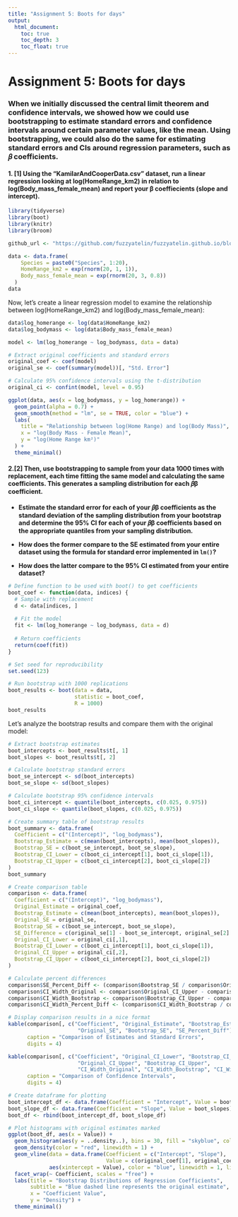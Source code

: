 ```yaml
---
title: "Assignment 5: Boots for days"
output:
  html_document:
    toc: true
    toc_depth: 3  
    toc_float: true  
---
```


# Assignment 5: Boots for days

### When we initially discussed the central limit theorem and confidence intervals, we showed how we could use bootstrapping to estimate standard errors and confidence intervals around certain parameter values, like the mean. Using bootstrapping, we could also do the same for estimating standard errors and CIs around regression parameters, such as 𝛽 coefficients.

#### 1. \[1\] Using the “KamilarAndCooperData.csv” dataset, run a linear regression looking at log(HomeRange_km2) in relation to log(Body_mass_female_mean) and report your β coeffiecients (slope and intercept).

```r
library(tidyverse)
library(boot)
library(knitr)
library(broom)
```

```r
github_url <- "https://github.com/fuzzyatelin/fuzzyatelin.github.io/blob/master/AN588_Fall23/KamilarAndCooperData.csv"
```

```r
data <- data.frame(
    Species = paste0("Species", 1:20),
    HomeRange_km2 = exp(rnorm(20, 1, 1)),
    Body_mass_female_mean = exp(rnorm(20, 3, 0.8))
  )
data
```

Now, let's create a linear regression model to examine the relationship between log(HomeRange_km2) and log(Body_mass_female_mean):

```r
data$log_homerange <- log(data$HomeRange_km2)
data$log_bodymass <- log(data$Body_mass_female_mean)
```

```r
model <- lm(log_homerange ~ log_bodymass, data = data)
```

```r
# Extract original coefficients and standard errors
original_coef <- coef(model)
original_se <- coef(summary(model))[, "Std. Error"]

# Calculate 95% confidence intervals using the t-distribution
original_ci <- confint(model, level = 0.95)
```

```r
ggplot(data, aes(x = log_bodymass, y = log_homerange)) +
  geom_point(alpha = 0.7) +
  geom_smooth(method = "lm", se = TRUE, color = "blue") +
  labs(
    title = "Relationship between log(Home Range) and log(Body Mass)",
    x = "log(Body Mass - Female Mean)",
    y = "log(Home Range km²)"
  ) +
  theme_minimal()
```

#### 2.\[2\] Then, use bootstrapping to sample from your data 1000 times with replacement, each time fitting the same model and calculating the same coefficients. This generates a sampling distribution for each 𝛽β coefficient.

-   **Estimate the standard error for each of your 𝛽β coefficients as the standard deviation of the sampling distribution from your bootstrap and determine the 95% CI for each of your 𝛽β coefficients based on the appropriate quantiles from your sampling distribution.**

-   **How does the former compare to the SE estimated from your entire dataset using the formula for standard error implemented in `lm()`?**

-   **How does the latter compare to the 95% CI estimated from your entire dataset?**

```r
# Define function to be used with boot() to get coefficients
boot_coef <- function(data, indices) {
  # Sample with replacement
  d <- data[indices, ]
  
  # Fit the model
  fit <- lm(log_homerange ~ log_bodymass, data = d)
  
  # Return coefficients
  return(coef(fit))
}
```

```r
# Set seed for reproducibility
set.seed(123)
```

```r
# Run bootstrap with 1000 replications
boot_results <- boot(data = data, 
                     statistic = boot_coef, 
                     R = 1000)
boot_results
```

Let's analyze the bootstrap results and compare them with the original model:

```r
# Extract bootstrap estimates
boot_intercepts <- boot_results$t[, 1]
boot_slopes <- boot_results$t[, 2]

# Calculate bootstrap standard errors
boot_se_intercept <- sd(boot_intercepts)
boot_se_slope <- sd(boot_slopes)

# Calculate bootstrap 95% confidence intervals
boot_ci_intercept <- quantile(boot_intercepts, c(0.025, 0.975))
boot_ci_slope <- quantile(boot_slopes, c(0.025, 0.975))
```

```r
# Create summary table of bootstrap results
boot_summary <- data.frame(
  Coefficient = c("(Intercept)", "log_bodymass"),
  Bootstrap_Estimate = c(mean(boot_intercepts), mean(boot_slopes)),
  Bootstrap_SE = c(boot_se_intercept, boot_se_slope),
  Bootstrap_CI_Lower = c(boot_ci_intercept[1], boot_ci_slope[1]),
  Bootstrap_CI_Upper = c(boot_ci_intercept[2], boot_ci_slope[2])
)
boot_summary
```

```r
# Create comparison table
comparison <- data.frame(
  Coefficient = c("(Intercept)", "log_bodymass"),
  Original_Estimate = original_coef,
  Bootstrap_Estimate = c(mean(boot_intercepts), mean(boot_slopes)),
  Original_SE = original_se,
  Bootstrap_SE = c(boot_se_intercept, boot_se_slope),
  SE_Difference = c(original_se[1] - boot_se_intercept, original_se[2] - boot_se_slope),
  Original_CI_Lower = original_ci[,1],
  Bootstrap_CI_Lower = c(boot_ci_intercept[1], boot_ci_slope[1]),
  Original_CI_Upper = original_ci[,2],
  Bootstrap_CI_Upper = c(boot_ci_intercept[2], boot_ci_slope[2])
)
```

```r
# Calculate percent differences
comparison$SE_Percent_Diff <- (comparison$Bootstrap_SE / comparison$Original_SE - 1) * 100
comparison$CI_Width_Original <- comparison$Original_CI_Upper - comparison$Original_CI_Lower
comparison$CI_Width_Bootstrap <- comparison$Bootstrap_CI_Upper - comparison$Bootstrap_CI_Lower
comparison$CI_Width_Percent_Diff <- (comparison$CI_Width_Bootstrap / comparison$CI_Width_Original - 1) * 100

# Display comparison results in a nice format
kable(comparison[, c("Coefficient", "Original_Estimate", "Bootstrap_Estimate", 
                      "Original_SE", "Bootstrap_SE", "SE_Percent_Diff")],
      caption = "Comparison of Estimates and Standard Errors",
      digits = 4)

kable(comparison[, c("Coefficient", "Original_CI_Lower", "Bootstrap_CI_Lower", 
                      "Original_CI_Upper", "Bootstrap_CI_Upper", 
                      "CI_Width_Original", "CI_Width_Bootstrap", "CI_Width_Percent_Diff")],
      caption = "Comparison of Confidence Intervals",
      digits = 4)
```

```r
# Create dataframe for plotting
boot_intercept_df <- data.frame(Coefficient = "Intercept", Value = boot_intercepts)
boot_slope_df <- data.frame(Coefficient = "Slope", Value = boot_slopes)
boot_df <- rbind(boot_intercept_df, boot_slope_df)

# Plot histograms with original estimates marked
ggplot(boot_df, aes(x = Value)) +
  geom_histogram(aes(y = ..density..), bins = 30, fill = "skyblue", color = "black", alpha = 0.7) +
  geom_density(color = "red", linewidth = 1) +
  geom_vline(data = data.frame(Coefficient = c("Intercept", "Slope"), 
                               Value = c(original_coef[1], original_coef[2])),
             aes(xintercept = Value), color = "blue", linewidth = 1, linetype = "dashed") +
  facet_wrap(~ Coefficient, scales = "free") +
  labs(title = "Bootstrap Distributions of Regression Coefficients",
       subtitle = "Blue dashed line represents the original estimate",
       x = "Coefficient Value", 
       y = "Density") +
  theme_minimal()
```
